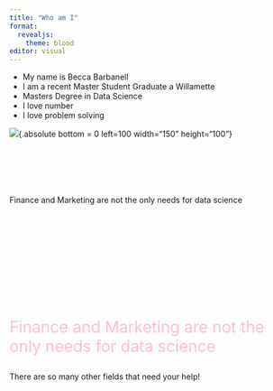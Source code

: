 ---
title: "Who am I"
format: 
  revealjs:
    theme: blood
editor: visual
---


::: {.incremental}

- My name is Becca Barbanell
- I am a recent Master Student Graduate a Willamette
- Masters Degree in Data Science
- I love number
- I love problem solving

![](image.jpg){.absolute bottom = 0 left=100 width="150" height="100"}

:::

## {auto-animate=true}

::: {style="margin-top: 100px;"}
Finance and Marketing are not the only needs for data science
:::

## {auto-animate=true}

::: {style="margin-top: 200px; font-size: 2em; color: pink;"}
Finance and Marketing are not the only needs for data science
:::

::: {.fragment .fade-in}
There are so many other fields that need your help!
:::

